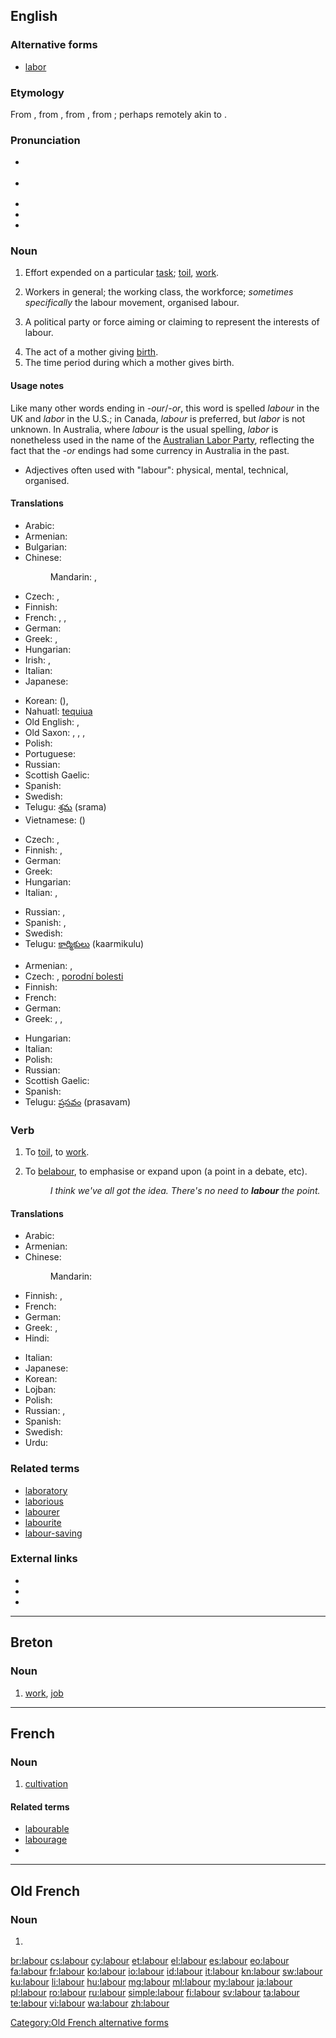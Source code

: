 {{also|Labour}}
==English==
{{wikipedia|dab=labour}}

===Alternative forms===
* [[labor]] {{qualifier|US}}

===Etymology===
From {{etyl|enm}} {{term|labouren|lang=enm}}, from {{etyl|fro}} {{term|laborer|lang=fro}}, from {{etyl|la}} {{term|laborare|lang=la||(intransitive) to labor, strive, exert onself, suffer, be in distress, (transitive) to work out, elaborate}}, from {{term|labor|lang=la||labor, toil, work, exertion}}; perhaps remotely akin to {{term|robur||strength|lang=la}}.

===Pronunciation===
* {{a|UK}} {{IPA|/ˈleɪ.bə/}}
* {{a|US}} {{IPA|/ˈleɪ.bɚ/}}
* {{audio|en-uk-labour.ogg|Audio (UK)}}
* {{audio|en-us-labor.ogg|Audio (US)}}
* {{rhymes|eɪbə(ɹ)}}

===Noun===
{{en-noun|s|-}} {{UK|Australia|New Zealand|Canada}}

# Effort expended on a particular [[task]]; [[toil]], [[work]].
# {{uncountable}} Workers in general; the working class, the workforce; ''sometimes specifically'' the labour movement, organised labour.
# {{uncountable}} A political party or force aiming or claiming to represent the interests of labour.
# The act of a mother giving [[birth]].
# The time period during which a mother gives birth.

====Usage notes====
Like many other words ending in ''-our''/''-or'', this word is spelled ''labour'' in the UK and ''labor'' in the U.S.; in Canada, ''labour'' is preferred, but ''labor'' is not unknown. In Australia, where ''labour'' is the usual spelling, ''labor'' is nonetheless used in the name of the [[w:Australian Labor Party|Australian Labor Party]], reflecting the fact that the ''-or'' endings had some currency in Australia in the past.

* Adjectives often used with "labour": physical, mental, technical, organised.

====Translations====
{{trans-top|work}}
* Arabic: {{t+|ar|عمل|m|tr=3ámal}}
* Armenian: {{t-|hy|աշխատանք|tr=ašxatank’}}
* Bulgarian: {{t+|bg|труд|m|tr=trud|sc=Cyrl}}
* Chinese:
*: Mandarin: {{t|cmn|勞動|sc=Hani}}, {{t|cmn|劳动|tr=láodòng|sc=Hani}}
* Czech: {{t+|cs|práce|f}}, {{t-|cs|námaha|f}}
* Finnish: {{t-|fi|aherrus}}
* French: {{t+|fr|ouvrage|m}}, {{t+|fr|travail|m}}, {{t+|fr|travail|m}}
* German: {{t+|de|Arbeit|f}}
* Greek: {{t+|el|εργασία|f|tr=ergasía}}, {{t+|el|δουλειά|f|tr=douleiá}}
* Hungarian: {{t+|hu|munka}}
* Irish: {{t-|ga|obair|f}}, {{t-|ga|saothar|m}}
* Italian: {{t+|it|lavoro|m}}
* Japanese: {{t+|ja|労働|tr=ろうどう, rōdō|sc=Jpan}}
{{trans-mid}}
* Korean: {{t+|ko|노동|tr=nodong|sc=Kore}} ({{t+|ko|勞動|sc=Kore}}), {{qualifier|North Korea}} {{t+|ko|로동|tr=rodong|sc=Kore}}
* Nahuatl: [[tequiua]]
* Old English: {{t-|ang|earfoþe}}, {{t-|ang|earfeþe}}
* Old Saxon: {{tø|osx|arved|alt=arvēd}}, {{tø|osx|arƀed|alt=arƀēd}}, {{tø|osx|arvedi|alt=arvēdi}}, {{tø|osx|arƀedi|alt=arƀēdi}}
* Polish: {{t+|pl|praca|f}}
* Portuguese: {{t+|pt|trabalho}}
* Russian: {{t+|ru|труд|m|tr=trud|sc=Cyrl}}
* Scottish Gaelic: {{t-|gd|saothair|f}}
* Spanish: {{t+|es|trabajo}}
* Swedish: {{t+|sv|arbete}}
* Telugu: [[శ్రమ]] (srama)
* Vietnamese: {{t+|vi|lao động}} ({{t-|vi|勞動}})
{{trans-bottom}}

{{trans-top|workers}}
* Czech: {{t-|cs|dělnictvo|n}}, {{t-|cs|pracovní síly}}
* Finnish: {{t-|fi|työläiset}}, {{t+|fi|työvoima}}
* German: {{t+|de|Arbeiter|m-p}}
* Greek: {{t-|el|εργατοδυναμικό|n|tr=ergatodynamikó}}
* Hungarian: {{t+|hu|munkásság}}
* Italian: {{t+|it|lavoratori|m-p}}, {{t-|it|lavoranti|m-p|f-p}}
{{trans-mid}}
* Russian: {{t-|ru|рабочий класс|m|tr=rabóčij klass|sc=Cyrl}}, {{t+|ru|рабочий|alt=рабочие|m-p|tr=rabóčije}}
* Spanish: {{t+|es|campesinos}}, {{t-|es|trabajadores}}
* Swedish: {{t+|sv|arbetskraft}}
* Telugu: [[కార్మికులు]] (kaarmikulu)
{{trans-bottom}}

{{trans-top|giving birth}}
* Armenian: {{t-|hy|ծննդաբերություն|tr=çnndaberut’yun}}, {{t-|hy|երկունք|tr=erkunk’}}
* Czech: {{t+|cs|porod|m}}, [[porodní bolesti]]
* Finnish: {{t+|fi|synnytys}}
* French: {{t+|fr|accouchement|m}}
* German: {{t+|de|gebären}}
* Greek: {{t-|el|ωδίνες τοκετού|tr=odínes toketoù}}, {{t-|el|πόνοι γέννας|tr=pónoi génnas}}, {{qualifier|informal}} {{t-|el|κοιλοπόνημα|n|tr=koilopónima}}
{{trans-mid}}
* Hungarian: {{t+|hu|szülés}}
* Italian: {{t+|it|parto|m}}
* Polish: {{t+|pl|poród|m}}
* Russian: {{t+|ru|роды|m-p|tr=ródy}}
* Scottish Gaelic: {{t-|gd|saothair|f}}
* Spanish: {{t+|es|parto|m}}
* Telugu: [[ప్రసవం]] (prasavam)
{{trans-bottom}}

===Verb===
{{en-verb}} {{UK|Australia|New Zealand|Canada}}

# {{intransitive}} To [[toil]], to [[work]].
# {{transitive}} To [[belabour]], to emphasise or expand upon (a point in a debate, etc).
#: ''I think we've all got the idea. There's no need to '''labour''' the point.''

====Translations====
{{trans-top|to work}}
* Arabic: {{t+|ar|عمل|tr=3ámala}}
* Armenian: {{t-|hy|աշխատել|tr=ašxatel}}
* Chinese:
*: Mandarin: {{t|cmn|工作|tr=gōngzuò|sc=Hani}}
* Finnish: {{t+|fi|raataa}}, {{t+|fi|ahertaa}}
* French: {{t+|fr|travailler}}
* German: {{t+|de|arbeiten}}
* Greek: {{t+|el|εργάζομαι|tr=ergázomai}}, {{t+|el|δουλεύω|tr=doulévo}}
* Hindi: {{t-|hi|काम करना|tr=kām karnā|sc=Deva}}
{{trans-mid}}
* Italian: {{t+|it|lavorare}}
* Japanese: {{t+|ja|働く|tr=はたらく, hataraku|sc=Jpan}}
* Korean: {{t+|ko|일하다|tr=irhada|sc=Kore}}
* Lojban: {{t+|jbo|gunka}}
* Polish: {{t+|pl|pracować}}
* Russian: {{t+|ru|трудиться|tr=trudít’sa}}, {{t+|ru|работать|tr=rabótat’}}
* Spanish: {{t+|es|trabajar}}
* Swedish: {{t+|sv|arbeta}}
* Urdu: {{t-|ur|کام کرنا|tr=kām karnā|sc=ur-Arab}}
{{trans-bottom}}

===Related terms===
* [[laboratory]]
* [[laborious]]
* [[labourer]]
* [[labourite]]
* [[labour-saving]]

===External links===
* {{R:Webster 1913}}
* {{R:Century 1911}}
* {{R:OneLook}}

----

==Breton==

===Noun===
{{head|br|noun}}

# [[work]], [[job]]

----

==French==

===Noun===
{{fr-noun|m}}

# [[cultivation]]

====Related terms====
* [[labourable]]
* [[labourage]]
* {{l|fr|labourer}}

----

==Old French==

===Noun===
{{fro-noun|m}}

# {{form of|Late Anglo-Norman spelling|labur|lang=fro}}

[[Category:Old French alternative forms]]

[[br:labour]]
[[cs:labour]]
[[cy:labour]]
[[et:labour]]
[[el:labour]]
[[es:labour]]
[[eo:labour]]
[[fa:labour]]
[[fr:labour]]
[[ko:labour]]
[[io:labour]]
[[id:labour]]
[[it:labour]]
[[kn:labour]]
[[sw:labour]]
[[ku:labour]]
[[li:labour]]
[[hu:labour]]
[[mg:labour]]
[[ml:labour]]
[[my:labour]]
[[ja:labour]]
[[pl:labour]]
[[ro:labour]]
[[ru:labour]]
[[simple:labour]]
[[fi:labour]]
[[sv:labour]]
[[ta:labour]]
[[te:labour]]
[[vi:labour]]
[[wa:labour]]
[[zh:labour]]